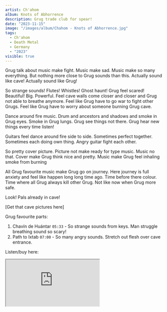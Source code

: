 ```yaml
---
artist: Ch'ahom
album: Knots of Abhorrence
description: Grug trade club for spear!
date: "2023-11-15"
image: "/images/album/Chahom - Knots of Abhorrence.jpg"
tags:
  - Ch'ahom
  - Death Metal
  - Germany
  - "2023"
visible: true
---
```


Grug talk about music make fight. Music make sad. Music make so many everything. But nothing more close to Grug sounds than this. Actually sound like cave! Actually sound like Grug!

So strange sounds! Flutes! Whistles! Ghost haunt! Grug feel scared! Beautiful! Big. Powerful. Feel cave walls come closer and closer and Grug not able to breathe anymore. Feel like Grug have to go war to fight other Grugs. Feel like Grug have to worry about someone burning Grug cave.

Dance around fire music. Drum and ancestors and shadows and smoke in Grug eyes. Smoke in Grug lungs. Grug see things not there. Grug hear new things every time listen!

Guitars feel dance around fire side to side. Sometimes perfect together. Sometimes each doing own thing. Angry guitar fight each other.

So pretty cover picture. Picture not make ready for type music. Music no that. Cover make Grug think nice and pretty. Music make Grug feel inhaling smoke from burning

All Grug favourite music make Grug go on journey. Here journey is full anxiety and feel like happen long long time ago. Time before there colour. Time where all Grug always kill other Grug. Not like now when Grug more safe.

Look! Pals already in cave!

[Get that cave pictures here]

Grug favourite parts:

1.  Chavín de Huántar `05:33` - So strange sounds from keys. Man struggle breathing sound so scary!
1.  Path to Ixtab `07:00` - So many angry sounds. Stretch out flesh over cave entrance.

Listen/buy here:

<iframe
  style={{ border: "0", width: "350px", height: "820px" }}
  src="https://bandcamp.com/EmbeddedPlayer/album=1496764801/size=large/bgcol=333333/linkcol=ffffff/transparent=true/"
  seamless>
  <a href="https://sentientruin.bandcamp.com/album/knots-of-abhorrence">
    Knots of Abhorrence by CH'AHOM
  </a>
</iframe>
